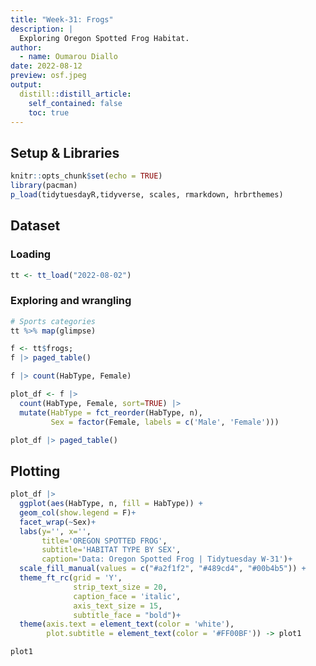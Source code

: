 ```yaml
---
title: "Week-31: Frogs"
description: |
  Exploring Oregon Spotted Frog Habitat.
author:
  - name: Oumarou Diallo
date: 2022-08-12
preview: osf.jpeg
output:
  distill::distill_article:
    self_contained: false
    toc: true
---
```


## Setup & Libraries

```r
knitr::opts_chunk$set(echo = TRUE)
library(pacman)
p_load(tidytuesdayR,tidyverse, scales, rmarkdown, hrbrthemes)

```


## Dataset

### Loading
```r
tt <- tt_load("2022-08-02")
```

### Exploring and wrangling 

```r
# Sports categories
tt %>% map(glimpse)
```

```r
f <- tt$frogs;
f |> paged_table()
```

```r
f |> count(HabType, Female)
```

```r
plot_df <- f |> 
  count(HabType, Female, sort=TRUE) |> 
  mutate(HabType = fct_reorder(HabType, n),
         Sex = factor(Female, labels = c('Male', 'Female')))

plot_df |> paged_table()

```


## Plotting

```r
plot_df |> 
  ggplot(aes(HabType, n, fill = HabType)) + 
  geom_col(show.legend = F)+
  facet_wrap(~Sex)+
  labs(y='', x='', 
       title='OREGON SPOTTED FROG', 
       subtitle='HABITAT TYPE BY SEX',
       caption='Data: Oregon Spotted Frog | Tidytuesday W-31')+
  scale_fill_manual(values = c("#a2f1f2", "#489cd4", "#00b4b5")) +
  theme_ft_rc(grid = 'Y',
              strip_text_size = 20,
              caption_face = 'italic',
              axis_text_size = 15,
              subtitle_face = "bold")+
  theme(axis.text = element_text(color = 'white'),
        plot.subtitle = element_text(color = '#FF00BF')) -> plot1 

```


```r
plot1
```
